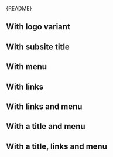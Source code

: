 
<Meta of={HeaderStories} />

<Markdown>{README}</Markdown>

<Primary />

## With logo variant

<Canvas of={HeaderStories.WithLogoVariant} />

## With subsite title

<Canvas of={HeaderStories.WithTitle} />

## With menu

<Canvas of={HeaderStories.WithMenu} />

## With links

<Canvas of={HeaderStories.WithLinks} />

## With links and menu

<Canvas of={HeaderStories.WithLinksAndMenu} />

## With a title and menu

<Canvas of={HeaderStories.WithTitleAndMenu} />

## With a title, links and menu

<Canvas of={HeaderStories.WithTitleLinksAndMenu} />

